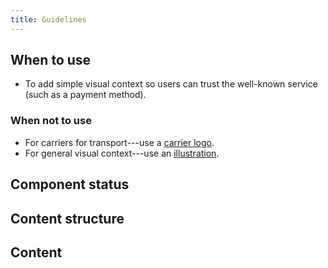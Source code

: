 ```yaml
---
title: Guidelines
---
```



<ReactExample exampleId="ServiceLogo-default" />

## When to use

- To add simple visual context so users can trust the well-known service (such as a payment method).

### When not to use

- For carriers for transport---use a [carrier logo](/components/visuals/carrierlogo/).
- For general visual context---use an [illustration](/components/visuals/illustration/).

## Component status

<ComponentStatus component="ServiceLogo" />

## Content structure

<FigmaFile
  file="4QJZqvBvRrLu6t9mwObCkA"
  node="175%3A0"
  alt="Service logo: shows the logo, is available in greyscale, and is best when has the service name."
/>

## Content

<ShortNonvisualSnippet version={2} visual="logo" associated="service" />
